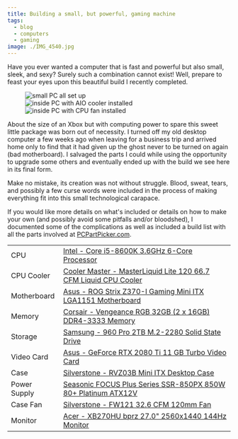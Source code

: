 ```yaml
---
title: Building a small, but powerful, gaming machine
tags:
  - blog
  - computers
  - gaming
image: ./IMG_4540.jpg
---
```



Have you ever wanted a computer that is fast and powerful but also small, sleek, and sexy? Surely such a combination
cannot exist! Well, prepare to feast your eyes upon this beautiful build I recently completed.

<LightboxGallery class={gallery} selector="img">
  <figure class="small right">
    <img src={image1.src} alt="small PC all set up" data-src={image1.src} />
    <div>
      <Image src={image2} alt="inside PC with AIO cooler installed" height={100} data-src={image2.src} />
      <Image src={image3} alt="inside PC with CPU fan installed" height={100} data-src={image3.src} />
    </div>
  </figure>
</LightboxGallery>

About the size of an Xbox but with computing power to spare this sweet little package was born out of necessity. I
turned off my old desktop computer a few weeks ago when leaving for a business trip and arrived home only to find that
it had given up the ghost never to be turned on again (bad motherboard). I salvaged the parts I could while using the
opportunity to upgrade some others and eventually ended up with the build we see here in its final form.

Make no mistake, its creation was not without struggle. Blood, sweat, tears, and possibly a few curse words were
included in the process of making everything fit into this small technological carapace.

If you would like more details on what's included or details on how to make your own (and possibly avoid some pitfalls
and/or bloodshed), I documented some of the complications as well as included a build list with all the parts involved
at [PCPartPicker.com](https://pcpartpicker.com/b/DV29TW).

<table class="table table-striped">
  <tbody>
    <tr>
      <td>CPU</td>
      <td>
        <a
          target="_blank"
          href="https://pcpartpicker.com/product/Mr2rxr/intel-core-i5-8600k-36ghz-6-core-processor-bx80684i58600k"
        >
          Intel - Core i5-8600K 3.6GHz 6-Core Processor
        </a>
      </td>
    </tr>
    <tr>
      <td>CPU Cooler</td>
      <td>
        <a
          target="_blank"
          href="https://pcpartpicker.com/product/TDdFf7/cooler-master-masterliquid-lite-120-667-cfm-liquid-cpu-cooler-mlw-d12m-a20pw-r1"
        >
          Cooler Master - MasterLiquid Lite 120 66.7 CFM Liquid CPU Cooler
        </a>
      </td>
    </tr>
    <tr>
      <td>Motherboard</td>
      <td>
        <a
          target="_blank"
          href="https://pcpartpicker.com/product/VRjWGX/asus-rog-strix-z370-i-gaming-mini-itx-lga1151-motherboard-strix-z370-i-gaming"
        >
          Asus - ROG Strix Z370-I Gaming Mini ITX LGA1151 Motherboard
        </a>
      </td>
    </tr>
    <tr>
      <td>Memory</td>
      <td>
        <a
          target="_blank"
          href="https://pcpartpicker.com/product/gWM323/corsair-vengeance-rgb-32gb-2-x-16gb-ddr4-3333-memory-cmr32gx4m2c3333c16"
        >
          Corsair - Vengeance RGB 32GB (2 x 16GB) DDR4-3333 Memory
        </a>
      </td>
    </tr>
    <tr>
      <td>Storage</td>
      <td>
        <a
          target="_blank"
          href="https://pcpartpicker.com/product/FcGj4D/samsung-960-pro-20tb-m2-2280-solid-state-drive-mz-v6p2t0bw"
        >
          Samsung - 960 Pro 2TB M.2-2280 Solid State Drive
        </a>
      </td>
    </tr>
    <tr>
      <td>Video Card</td>
      <td>
        <a
          target="_blank"
          href="https://pcpartpicker.com/product/vtqhP6/asus-geforce-rtx-2080-ti-11gb-turbo-video-card-turbo-rtx2080ti-11g"
        >
          Asus - GeForce RTX 2080 Ti 11 GB Turbo Video Card
        </a>
      </td>
    </tr>
    <tr>
      <td>Case</td>
      <td>
        <a
          target="_blank"
          href="https://pcpartpicker.com/product/RgVBD3/silverstone-rvz03b-mini-itx-desktop-case-rvz03b"
        >
          Silverstone - RVZ03B Mini ITX Desktop Case
        </a>
      </td>
    </tr>
    <tr>
      <td>Power Supply</td>
      <td>
        <a target="_blank" href="https://www.newegg.com/Product/Product.aspx?Item=N82E16817151190">
          Seasonic FOCUS Plus Series SSR-850PX 850W 80+ Platinum ATX12V
        </a>
      </td>
    </tr>
    <tr>
      <td>Case Fan</td>
      <td>
        <a target="_blank" href="https://pcpartpicker.com/product/4QzZxr/silverstone-case-fan-fw121">
          Silverstone - FW121 32.6 CFM 120mm Fan
        </a>
      </td>
    </tr>
    <tr>
      <td>Monitor</td>
      <td>
        <a target="_blank" href="https://pcpartpicker.com/product/rtJkcf/acer-monitor-xb270hubprz">
          Acer - XB270HU bprz 27.0" 2560x1440 144Hz Monitor
        </a>
      </td>
    </tr>
  </tbody>
</table>
